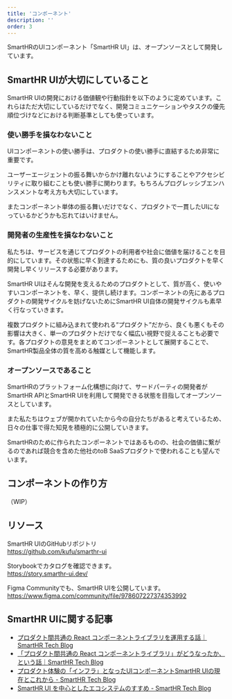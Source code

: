 ```yaml
---
title: 'コンポーネント'
description: ''
order: 3
---
```



SmartHRのUIコンポーネント「SmartHR UI」は、オープンソースとして開発しています。

<ComponentCaptures />

## SmartHR UIが大切にしていること

SmartHR UIの開発における価値観や行動指針を以下のように定めています。これらはただ大切にしているだけでなく、開発コミュニケーションやタスクの優先順位づけなどにおける判断基準としても使っています。

### 使い勝手を損なわないこと

UIコンポーネントの使い勝手は、プロダクトの使い勝手に直結するため非常に重要です。

ユーザーエージェントの振る舞いからかけ離れないようにすることやアクセシビリティに取り組むことも使い勝手に関わります。もちろんプログレッシブエンハンスメントな考え方も大切にしています。

またコンポーネント単体の振る舞いだけでなく、プロダクトで一貫したUIになっているかどうかも忘れてはいけません。


### 開発者の生産性を損なわないこと

私たちは、サービスを通じてプロダクトの利用者や社会に価値を届けることを目的にしています。その状態に早く到達するためにも、質の良いプロダクトを早く開発し早くリリースする必要があります。

SmartHR UIはそんな開発を支えるためのプロダクトとして、質が高く、使いやすいコンポーネントを、早く、提供し続けます。コンポーネントの先にあるプロダクトの開発サイクルを妨げないためにSmartHR UI自体の開発サイクルも素早く行なっていきます。

複数プロダクトに組み込まれて使われる“プロダクト”だから、良くも悪くもその影響は大きく、単一のプロダクトだけでなく幅広い視野で捉えることも必要です。各プロダクトの意見をまとめてコンポーネントとして展開することで、SmartHR製品全体の質を高める触媒として機能します。


### オープンソースであること

SmartHRのプラットフォーム化構想に向けて、サードパーティの開発者がSmartHR APIとSmartHR UIを利用して開発できる状態を目指してオープンソースとしています。

また私たちはウェブが開かれていたから今の自分たちがあると考えているため、日々の仕事で得た知見を積極的に公開していきます。

SmartHRのために作られたコンポーネントではあるものの、社会の価値に繋がるのであれば競合を含めた他社のtoB SaaSプロダクトで使われることも望んでいます。


## コンポーネントの作り方

（WIP）

## リソース

SmartHR UIのGitHubリポジトリ  
https://github.com/kufu/smarthr-ui

Storybookでカタログを確認できます。  
https://story.smarthr-ui.dev/

Figma Communityでも、SmartHR UIを公開しています。  
https://www.figma.com/community/file/978607227374353992


## SmartHR UIに関する記事

* [プロダクト間共通の React コンポーネントライブラリを運用する話｜SmartHR Tech Blog](https://tech.smarthr.jp/entry/2019/08/01/151100)  
* [「プロダクト間共通の React コンポーネントライブラリ」がどうなったか、という話｜SmartHR Tech Blog](https://tech.smarthr.jp/entry/2020/06/08/114108)  
* [プロダクト体験の「インフラ」となったUIコンポーネントSmartHR UIの現在とこれから - SmartHR Tech Blog](https://tech.smarthr.jp/entry/2022/12/13/171016)
* [SmartHR UI を中心としたエコシステムのすすめ - SmartHR Tech Blog](https://tech.smarthr.jp/entry/2022/12/14/170527)
